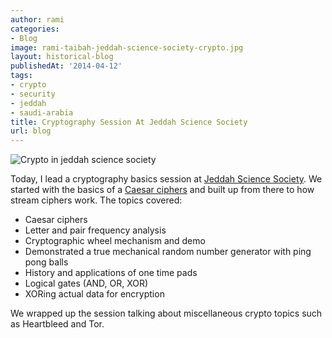 ```yaml
---
author: rami
categories:
- Blog
image: rami-taibah-jeddah-science-society-crypto.jpg
layout: historical-blog
publishedAt: '2014-04-12'
tags:
- crypto
- security
- jeddah
- saudi-arabia
title: Cryptography Session At Jeddah Science Society
url: blog
---
```


![Crypto in jeddah science society](/assets/images/content/blog/rami-taibah-jeddah-science-society-crypto.jpg)

Today, I lead a cryptography basics session at [Jeddah Science Society](http://thesciencesociety.com/). We started with the basics of a [Caesar ciphers](http://en.wikipedia.org/wiki/Caesar_cipher) and built up from there to how stream ciphers work. The topics covered:

  * Caesar ciphers
  * Letter and pair frequency analysis
  * Cryptographic wheel mechanism and demo
  * Demonstrated a true mechanical random number generator with ping pong balls
  * History and applications of one time pads
  * Logical gates (AND, OR, XOR)
  * XORing actual data for encryption

We wrapped up the session talking about miscellaneous crypto topics such as Heartbleed and Tor.